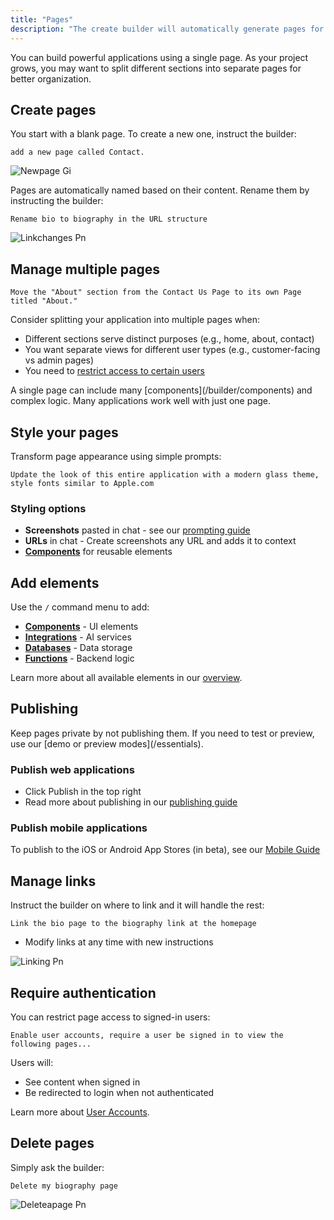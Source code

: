 ```yaml
---
title: "Pages"
description: "The create builder will automatically generate pages for you as you instruct it. Pages are the screens of your site or app. You start with a blank page when you open a new project."
---
```


You can build powerful applications using a single page. As your project grows, you may want to split different sections into separate pages for better organization.

## Create pages

You start with a blank page. To create a new one, instruct the builder:

```
add a new page called Contact.
```

![Newpage Gi](/images/newpage.gif)

Pages are automatically named based on their content. Rename them by instructing the builder:

```
Rename bio to biography in the URL structure
```

![Linkchanges Pn](/images/linkchanges.png)

## Manage multiple pages

```
Move the "About" section from the Contact Us Page to its own Page titled "About."
```

Consider splitting your application into multiple pages when:

- Different sections serve distinct purposes (e.g., home, about, contact)
- You want separate views for different user types (e.g., customer-facing vs admin pages)
- You need to [restrict access to certain users](/builder/user-accounts)

<Tip>
  A single page can include many [components](/builder/components) and complex logic. Many applications work well with just one page.
</Tip>

## Style your pages

Transform page appearance using simple prompts:

```
Update the look of this entire application with a modern glass theme, style fonts similar to Apple.com
```

### Styling options

- **Screenshots** pasted in chat - see our [prompting guide](/prompting)
- **URLs** in chat - Create screenshots any URL and adds it to context
- [**Components**](/builder/components) for reusable elements

## Add elements

Use the `/` command menu to add:

- [**Components**](/builder/components) - UI elements
- [**Integrations**](/builder/integrations) - AI services
- [**Databases**](/builder/databases) - Data storage
- [**Functions**](/builder/functions) - Backend logic

Learn more about all available elements in our [overview](/builder/overview).

## Publishing

<Info>
  Keep pages private by not publishing them. If you need to test or preview, use our [demo or preview modes](/essentials).
</Info>

### Publish web applications

- Click Publish in the top right
- Read more about publishing in our [publishing guide](/publish-and-share/publish)

### Publish mobile applications

To publish to the iOS or Android App Stores (in beta), see our [Mobile Guide](/builder/mobile)

## Manage links

Instruct the builder on where to link and it will handle the rest:

```
Link the bio page to the biography link at the homepage
```

- Modify links at any time with new instructions

![Linking Pn](/images/linking.png)

## Require authentication

You can restrict page access to signed-in users:

```
Enable user accounts, require a user be signed in to view the following pages...
```

Users will:

- See content when signed in
- Be redirected to login when not authenticated

Learn more about [User Accounts](/builder/user-accounts).

## Delete pages

Simply ask the builder:

```
Delete my biography page
```

![Deleteapage Pn](/images/deleteapage.png)